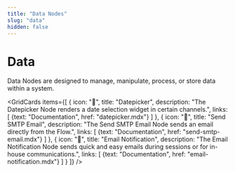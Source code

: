 ```yaml
---
title: "Data Nodes"
slug: "data"
hidden: false
---
```



# Data

Data Nodes are designed to manage, manipulate, process, or store data within a system.

<GridCards items={[
  {
    icon: "📅",
    title: "Datepicker",
    description: "The Datepicker Node renders a date selection widget in certain channels.",
    links: [
      {text: "Documentation", href: "datepicker.mdx"}
    ]
  },
  {
    icon: "📧",
    title: "Send SMTP Email",
    description: "The Send SMTP Email Node sends an email directly from the Flow.",
    links: [
      {text: "Documentation", href: "send-smtp-email.mdx"}
    ]
  },
  {
    icon: "📨",
    title: "Email Notification",
    description: "The Email Notification Node sends quick and easy emails during sessions or for in-house communications.",
    links: [
      {text: "Documentation", href: "email-notification.mdx"}
    ]
  }
]} />
